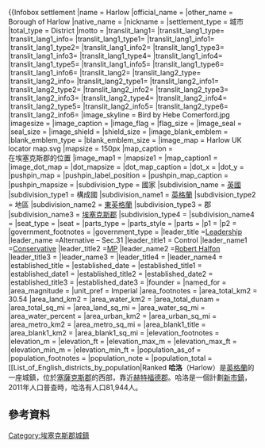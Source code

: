 {{expand|time=2016-03-20T15:23:52+00:00}}
{{Infobox settlement
<!--See Template:Infobox Settlement for additional fields that may be available-->
<!--See the Table at Infobox Settlement for all fields and descriptions of usage-->
<!-- Basic info  --------------->
|name                   = Harlow<!-- at least one of the first two fields must be filled in -->
|official_name          = 
|other_name             = Borough of Harlow
|native_name            =  <!-- if different from the English name -->
|nickname               = 
|settlement_type        = 城市
|total_type             = District<!-- to set a non-standard label for total area and  #
Postcode                = [[CM_postcode_are|CM postcode are]]
population rows -->
|motto                  =
|translit_lang1= 
|translit_lang1_type=
|translit_lang1_info=
|translit_lang1_type1=
|translit_lang1_info1=
|translit_lang1_type2=
|translit_lang1_info2=
|translit_lang1_type3=
|translit_lang1_info3=
|translit_lang1_type4=
|translit_lang1_info4=
|translit_lang1_type5=
|translit_lang1_info5=  
|translit_lang1_type6=
|translit_lang1_info6=
|translit_lang2=
|translit_lang2_type=
|translit_lang2_info=
|translit_lang2_type1=
|translit_lang2_info1=
|translit_lang2_type2=
|translit_lang2_info2=
|translit_lang2_type3=
|translit_lang2_info3=
|translit_lang2_type4=
|translit_lang2_info4=
|translit_lang2_type5=
|translit_lang2_info5=
|translit_lang2_type6=
|translit_lang2_info6=
<!-- images and maps  ----------->
|image_skyline          = Bird by Hebe Comerford.jpg
|imagesize              = 
|image_caption          = 
|image_flag             = 
|flag_size              =
|image_seal             = 
|seal_size              =
|image_shield           = 
|shield_size            =
|image_blank_emblem     =
|blank_emblem_type      =
|blank_emblem_size      =
|image_map              = Harlow UK locator map.svg
|mapsize                = 150px
|map_caption            = <br>在埃塞克斯郡的位置
|image_map1             = 
|mapsize1               = 
|map_caption1           = 
|image_dot_map          =
|dot_mapsize            =
|dot_map_caption        =
|dot_x =  |dot_y =
|pushpin_map            = <!-- name of a location map as per Template:Location_map -->
|pushpin_label_position = <!-- position of the pushpin label: left, right, top, bottom, none -->
|pushpin_map_caption    =
|pushpin_mapsize        =
<!-- Location ------------------>
|subdivision_type       = 國家<!--Country-->
|subdivision_name       = [[英國|英國]]<!--the name of the country-->
|subdivision_type1      = 構成國
|subdivision_name1      = [[英格蘭|英格蘭]]
|subdivision_type2      = 地區
|subdivision_name2      = [[東英格蘭|東英格蘭]]
|subdivision_type3      = 郡
|subdivision_name3      = [[埃塞克斯郡|埃塞克斯郡]]
|subdivision_type4      = 
|subdivision_name4      =
<!-- Smaller parts (e.g. boroughs of a city) and seat of government -->
|seat_type              =
|seat                   =
|parts_type             =
|parts_style            = <!-- =list (for list), coll (for collapsed list), para (for paragraph format)
                               Default is list if up to 5 items, coll if more than 5-->
|parts                  = <!-- parts text, or header for parts list -->
|p1                     =
|p2                     = <!-- etc. up to p50: for separate parts to be listed-->
<!-- Politics ----------------->
|government_footnotes   =
|government_type        =
|leader_title           =[[Local_government_in_England#Councillors_and_mayors|Leadership]]
|leader_name            =Alternative – Sec.31
|leader_title1          = Control <!-- for places with, say, both a mayor and a city manager -->
|leader_name1           =[[Conservative|Conservative]]
|leader_title2          =[[List_of_MPs_elected_in_the_United_Kingdom_general_election,_2015|MP]]
|leader_name2           =[[Robert_Halfon|Robert Halfon]]
|leader_title3          =
|leader_name3           =
|leader_title4          =
|leader_name4           =
|established_title      =  <!-- Settled -->
|established_date       = 
|established_title1     =  <!-- Incorporated (town) -->
|established_date1      = 
|established_title2     = <!-- Incorporated (city) -->
|established_date2      = 
|established_title3     =  
|established_date3      =
|founder                =
|named_for              =
<!-- Area    --------------------->
|area_magnitude         = <!-- use only to set a special wikilink -->
|unit_pref                = Imperial
|area_footnotes           =
|area_total_km2           = 30.54<!-- ALL fields with measurements are subject to automatic unit conversion-->
|area_land_km2            = <!--See table @ Template:Infobox Settlement for details on unit conversion-->
|area_water_km2           =
|area_total_dunam         = <!--Used in Middle East articles only-->
|area_total_sq_mi         =
|area_land_sq_mi          =
|area_water_sq_mi         =
|area_water_percent       =
|area_urban_km2           =
|area_urban_sq_mi         =
|area_metro_km2           =
|area_metro_sq_mi         =
|area_blank1_title        =
|area_blank1_km2          =
|area_blank1_sq_mi        =
<!-- Elevation -------------------------->
|elevation_footnotes    =  <!--for references: use <ref> </ref> tags-->
|elevation_m            = 
|elevation_ft           =
|elevation_max_m            = 
|elevation_max_ft           =
|elevation_min_m            = 
|elevation_min_ft           =
<!-- Population   ----------------------->
|population_as_of               =
|population_footnotes           =
|population_note                =
|population_total               =[[List_of_English_districts_by_population|Ranked {{English district rank]]<br>{{English district population|GSS=E07000073}}
|population_density_km2         ={{English district density|GSS=E07000073}} <!--For automatic calculation, any density field may contain: auto -->
|population_density_sq_mi       =
|population_metro               =
|population_density_metro_km2   =
|population_density_metro_sq_mi =
|population_urban               =
|population_density_urban_km2   =
|population_density_urban_sq_mi =
|population_blank1_title        =Ethnicity<ref>[http://www.neighbourhood.statistics.gov.uk/dissemination/LeadTableView.do?a=3&b=276963&c=harlow&d=13&e=13&g=445992&i=1001x1003x1004&m=0&r=1&s=1207489956312&enc=1&dsFamilyId=1812 Resident Population Estimates] for Harlow</ref>
|population_blank1              =92.5% White<br>2.5% Asian<br>1.8% Black<br>1.6% Chinese or Other<br>1.5% Mixed
|population_density_blank1_km2 =   
|population_density_blank1_sq_mi =
<!-- General information  --------------->
|timezone               = 
|utc_offset             = 
|timezone_DST           = 
|utc_offset_DST         = 
| coor_type             = <!-- can be used to specify what the coordinates refer to -->
|latd= |latm= |lats= |latNS=
|longd= |longm= |longs= |longEW=
<!-- Area/postal codes & others -------->
|postal_code_type       =  <!-- enter ZIP code, Postcode, Post code, Postal code... -->
|postal_code            =
|area_code              =
|twin1                  =
|twin1_country          =
|twin2                  =
|twin2_country          =
|twin3                  =
|twin3_country          =
|twin4                  =
|twin4_country          =
|twin5                  =
|twin5_country          =
|twin6                  =
|twin6_country          =
|twin7                  =
|twin7_country          =
|blank_name             =[[ONS編號系統|ONS編號]]
|blank_info             =22UJ
|blank1_name            =
|blank1_info            =
|blank2_name            =
|blank2_info            =
|blank3_name            =
|blank3_info            =
|blank4_name            =
|blank4_info            =
|blank5_name            =
|blank5_info            =
|blank6_name            =
|blank6_info            =
|website                = http://www.harlow.gov.uk/
|footnotes              = 
}}
'''哈洛'''（Harlow）是[[英格蘭|英格蘭]]的一座城鎮，位於[[塞薩克斯郡|塞薩克斯郡]]的西部，靠近[[赫特福德郡|赫特福德郡]]。哈洛是一個計劃[[新市鎮|新市鎮]]，2011年人口普查時，哈洛有人口81,944人。
==參考資料==
{{reflist}}
[[Category:埃塞克斯郡城鎮|Category:埃塞克斯郡城鎮]]